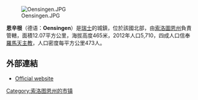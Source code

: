 [[Image:Oensingen.JPG|right]]

'''恩辛根'''（德语：'''Oensingen'''）是[[瑞士|瑞士]]的城鎮，位於該國北部，由[[索洛圖恩州|索洛圖恩州]]負責管轄，面積12.07平方公里，海拔高度465米，2012年人口5,710，四成人口信奉[[羅馬天主教|羅馬天主教]]，人口密度每平方公里473人。

==外部連結==
* [http://www.oensingen.ch Official website] {{Wayback|url=http://www.oensingen.ch/ |date=20071018125101 }} {{de icon}}

{{Switzerland-geo-stub}}
[[Category:索洛图恩州的市镇|Category:索洛图恩州的市镇]]